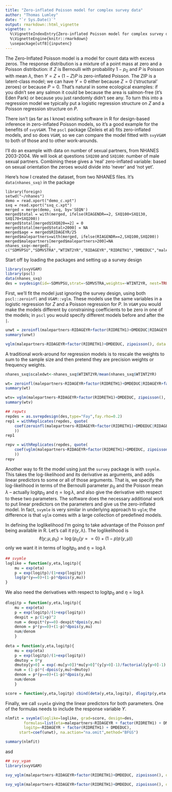 ```yaml
---
title: "Zero-inflated Poisson model for complex survey data"
author: "Thomas Lumley"
date: "`r Sys.Date()`"
output: rmarkdown::html_vignette
vignette: >
  %\VignetteIndexEntry{Zero-inflated Poisson model for complex survey data}
  %\VignetteEngine{knitr::rmarkdown}
  \usepackage[utf8]{inputenc}
---
```

The Zero-Inflated Poisson model is a model for count data with excess zeros. The response distribution is a mixture of a point mass at zero and a Poisson distribution: if $Z$ is Bernoulli with probability $1-p_0$ and $P$ is Poisson with mean $\lambda$, then $Y=Z+(1-Z)P$ is zero-inflated Poisson. The ZIP is a latent-class model; we can have $Y=0$ either because $Z=0$ ('structural' zeroes) or because $P=0$. That’s natural in some ecological examples: if you didn’t see any salmon it could be because the area is salmon-free (it’s Eden Park) or because you just randomly didn’t see any.  To turn this into a regression model we typically put a logistic regression structure on $Z$ and a Poisson regression structure on $P$. 

There isn’t (as far as I know) existing software in R for design-based inference in zero-inflated Poisson models, so it’s a good example for the benefits of `svyVGAM`.  The `pscl` package (Zeileis et al) fits zero-inflated models, and so does `VGAM`, so we can compare the model fitted with `svyVGAM` to both of those and to other work-arounds.

I’ll do an example with data on number of sexual partners, from NHANES 2003-2004. We will look at questions `SXQ200` and `SXQ100`: number of male sexual partners.  Combining these gives a ‘real’ zero-inflated variable: based on sexual orientation the zeroes would divide into 'never' and 'not yet'.

Here's how I created the dataset, from two NHANES files.  It's `data(nhanes_sxq)` in the package
```
library(foreign)
setwd("~/nhanes")
demo = read.xport("demo_c.xpt")
sxq = read.xport("sxq_c.xpt")
merged = merge(demo, sxq, by='SEQN')
merged$total = with(merged, ifelse(RIAGENDR==2, SXQ100+SXQ130, SXQ170+SXQ200))
merged$total[merged$SXQ020==2] = 0
merged$total[merged$total>2000] = NA
merged$age = merged$RIDAGEYR/25
merged$malepartners=with(merged, ifelse(RIAGENDR==2,SXQ100,SXQ200))
merged$malepartners[merged$malepartners>200]=NA
nhanes_sxq<-merged[, c("SDMVPSU","SDMVSTRA","WTINT2YR","RIDAGEYR","RIDRETH1","DMDEDUC","malepartners")]
```

Start off by loading the packages and setting up a survey design

```r
library(svyVGAM)
library(pscl)
data(nhanes_sxq)
des = svydesign(id=~SDMVPSU,strat=~SDMVSTRA,weights=~WTINT2YR, nest=TRUE, data=nhanes_sxq)
```

First, we'll fit the model just ignoring the survey design, using both `pscl::zeroinfl` and `VGAM::vglm`.  These models use the same variables in a logistic regression for $Z$ and a Poisson regression for $P$.  In `VGAM` you would make the models different by constraining coefficients to be zero in one of the models; in `pscl` you would specify different models before and after the `|`.

```r
unwt = zeroinfl(malepartners~RIDAGEYR+factor(RIDRETH1)+DMDEDUC|RIDAGEYR+factor(RIDRETH1)+DMDEDUC, data=nhanes_sxq)
summary(unwt)

vglm(malepartners~RIDAGEYR+factor(RIDRETH1)+DMDEDUC, zipoisson(), data = nhanes_sxq, crit = "coef")
```


A traditional work-around for regression models is to rescale the weights to sum to the sample size and then pretend they are precision weights or frequency weights. 



```r
nhanes_sxq$scaledwt<-nhanes_sxq$WTINT2YR/mean(nhanes_sxq$WTINT2YR)

wt= zeroinfl(malepartners~RIDAGEYR+factor(RIDRETH1)+DMDEDUC|RIDAGEYR+factor(RIDRETH1)+DMDEDUC, data=nhanes_sxq, weights=scaledwt)
summary(wt)

wtv= vglm(malepartners~RIDAGEYR+factor(RIDRETH1)+DMDEDUC, zipoisson(), data = nhanes_sxq, crit = "coef",weights=scaledwt)
summary(wtv)
```


```r
## repwts
repdes = as.svrepdesign(des,type="Fay",fay.rho=0.2)
rep1 = withReplicates(repdes, quote( 
    coef(zeroinfl(malepartners~RIDAGEYR+factor(RIDRETH1)+DMDEDUC|RIDAGEYR+factor(RIDRETH1)+DMDEDUC, weights=.weights))
    ))
rep1

repv = withReplicates(repdes, quote( 
    coef(vglm(malepartners~RIDAGEYR+factor(RIDRETH1)+DMDEDUC, zipoisson(), data = nhanes_sxq, crit = "coef",weights=.weights))
    ))
repv
```


Another way to fit the model using just the `survey` package is with `svymle`.  This takes the log-likelihood and its derivative as arguments, and adds linear predictors to some or all of those arguments.  That is, we specify the log-likelihood in terms of the Bernoulli parameter $p_0$ and the Poisson mean $\lambda$ -- actually $\mathrm{logit} p_0$ and $\eta=\log\lambda$, and also give the derivative with respect to these two parameters. The software does the necessary additional work to put linear predictors on the parameters and give us the zero-inflated model.  In fact, `svymle` is very similar in underlying approach to `vglm`; the difference is that `vglm` comes with a large collection of predefined models. 

In defining the loglikelihood I'm going to take advantage of the Poisson pmf being available in R. Let's call it $\digamma(y,\lambda)$. The loglikelihood is 
$$\ell(y; \mu,p_0)=\log\left(p_0\{y==0\}+(1-p)\digamma(y,\mu)\right)$$
only we want it in terms of $\mathrm{logit} p_0$ and $\eta=\log \lambda$
```r
## svymle
loglike = function(y,eta,logitp){
    mu = exp(eta)
    p = exp(logitp)/(1+exp(logitp))
    log(p*(y==0)+(1-p)*dpois(y,mu))
}
```
   
We also need the derivatives with respect to $\mathrm{logit} p_0$ and $\eta=\log \lambda$
   
```r
dlogitp = function(y,eta,logitp){
    mu = exp(eta)
    p = exp(logitp)/(1+exp(logitp))
    dexpit = p/(1+p)^2
    num = dexpit*(y==0)-dexpit*dpois(y,mu)
    denom = p*(y==0)+(1-p)*dpois(y,mu)
    num/denom
    }   
    
deta = function(y,eta,logitp){
    mu = exp(eta)
    p = exp(logitp)/(1+exp(logitp))
    dmutoy = 0*y
    dmutoy[y>0] = exp(-mu[y>0])*mu[y>0]^(y[y>0]-1)/factorial(y[y>0]-1)
    num = (1-p)*(-dpois(y,mu)+dmutoy)
    denom = p*(y==0)+(1-p)*dpois(y,mu)
    num/denom
    }   

score = function(y,eta,logitp) cbind(deta(y,eta,logitp), dlogitp(y,eta,logitp))
```

Finally, we call `svymle` giving the linear predictors for both parameters.  One of the formulas needs to include the response variable $Y$. 

```r
nlmfit = svymle(loglike=loglike, grad=score, design=des, 
        formulas=list(eta=malepartners~RIDAGEYR + factor(RIDRETH1) + DMDEDUC, 
        logitp=~RIDAGEYR + factor(RIDRETH1) + DMDEDUC),
      start=coef(unwt), na.action="na.omit",method="BFGS")

summary(nlmfit)
```

asd

```r
## svy_vgam
library(svyVGAM)

svy_vglm(malepartners~RIDAGEYR+factor(RIDRETH1)+DMDEDUC, zipoisson(), design=des, crit = "coef")

svy_vglm(malepartners~RIDAGEYR+factor(RIDRETH1)+DMDEDUC, zipoisson(), design=repdes, crit = "coef")
```
